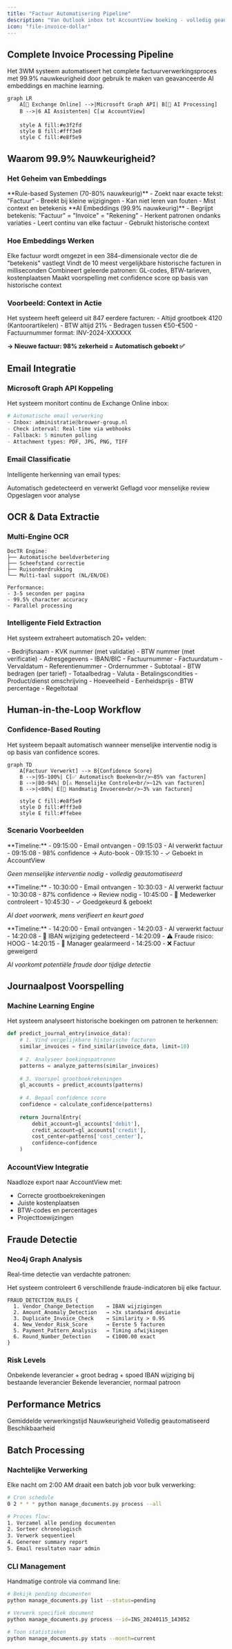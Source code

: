 ```yaml
---
title: "Factuur Automatisering Pipeline"
description: "Van Outlook inbox tot AccountView boeking - volledig geautomatiseerd"
icon: "file-invoice-dollar"
---
```


## Complete Invoice Processing Pipeline

Het 3WM systeem automatiseert het complete factuurverwerkingsproces met 99.9% nauwkeurigheid door gebruik te maken van geavanceerde AI embeddings en machine learning.

```mermaid
graph LR
    A[📧 Exchange Online] -->|Microsoft Graph API| B[🤖 AI Processing]
    B -->|6 AI Assistenten| C[📊 AccountView]
    
    style A fill:#e3f2fd
    style B fill:#fff3e0
    style C fill:#e8f5e9
```

## Waarom 99.9% Nauwkeurigheid?

### Het Geheim van Embeddings

<Tabs>
  <Tab title="❌ Oude Aanpak">
    **Rule-based Systemen (70-80% nauwkeurig)**
    - Zoekt naar exacte tekst: "Factuur"
    - Breekt bij kleine wijzigingen
    - Kan niet leren van fouten
    - Mist context en betekenis
  </Tab>
  
  <Tab title="✅ Onze Aanpak">
    **AI Embeddings (99.9% nauwkeurig)**
    - Begrijpt betekenis: "Factuur" = "Invoice" = "Rekening"
    - Herkent patronen ondanks variaties
    - Leert continu van elke factuur
    - Gebruikt historische context
  </Tab>
</Tabs>

### Hoe Embeddings Werken

<Steps>
  <Step title="Semantische Vingerafdruk">
    Elke factuur wordt omgezet in een 384-dimensionale vector die de "betekenis" vastlegt
  </Step>
  <Step title="Context Zoeken">
    Vindt de 10 meest vergelijkbare historische facturen in milliseconden
  </Step>
  <Step title="Patroon Aggregatie">
    Combineert geleerde patronen: GL-codes, BTW-tarieven, kostenplaatsen
  </Step>
  <Step title="Slimme Voorspelling">
    Maakt voorspelling met confidence score op basis van historische context
  </Step>
</Steps>

### Voorbeeld: Context in Actie

<Card title="🏢 Leverancier: Office Depot" icon="building">
Het systeem heeft geleerd uit 847 eerdere facturen:
- Altijd grootboek 4120 (Kantoorartikelen)
- BTW altijd 21%
- Bedragen tussen €50-€500
- Factuurnummer format: INV-2024-XXXXXX

**→ Nieuwe factuur: 98% zekerheid = Automatisch geboekt ✅**
</Card>

## Email Integratie

### Microsoft Graph API Koppeling
Het systeem monitort continu de Exchange Online inbox:

```python
# Automatische email verwerking
- Inbox: administratie@brouwer-group.nl
- Check interval: Real-time via webhooks
- Fallback: 5 minuten polling
- Attachment types: PDF, JPG, PNG, TIFF
```

### Email Classificatie
Intelligente herkenning van email types:

<CardGroup cols={3}>
  <Card title="Facturen" icon="file-invoice">
    Automatisch gedetecteerd en verwerkt
  </Card>
  <Card title="Herinneringen" icon="bell">
    Geflagd voor menselijke review
  </Card>
  <Card title="Overzichten" icon="file-lines">
    Opgeslagen voor analyse
  </Card>
</CardGroup>

## OCR & Data Extractie

### Multi-Engine OCR
```
DocTR Engine:
├── Automatische beeldverbetering
├── Scheefstand correctie
├── Ruisonderdrukking
└── Multi-taal support (NL/EN/DE)

Performance:
- 3-5 seconden per pagina
- 99.5% character accuracy
- Parallel processing
```

### Intelligente Field Extraction
Het systeem extraheert automatisch 20+ velden:

<Tabs>
  <Tab title="Leverancier Info">
    - Bedrijfsnaam
    - KVK nummer (met validatie)
    - BTW nummer (met verificatie)
    - Adresgegevens
    - IBAN/BIC
  </Tab>
  
  <Tab title="Factuur Details">
    - Factuurnummer
    - Factuurdatum
    - Vervaldatum
    - Referentienummer
    - Ordernummer
  </Tab>
  
  <Tab title="Financiële Data">
    - Subtotaal
    - BTW bedragen (per tarief)
    - Totaalbedrag
    - Valuta
    - Betalingscondities
  </Tab>
  
  <Tab title="Line Items">
    - Product/dienst omschrijving
    - Hoeveelheid
    - Eenheidsprijs
    - BTW percentage
    - Regeltotaal
  </Tab>
</Tabs>

## Human-in-the-Loop Workflow

### Confidence-Based Routing

<Info>
Het systeem bepaalt automatisch wanneer menselijke interventie nodig is op basis van confidence scores.
</Info>

```mermaid
graph TD
    A[Factuur Verwerkt] --> B{Confidence Score}
    B -->|95-100%| C[✅ Automatisch Boeken<br/>~85% van facturen]
    B -->|80-94%| D[⚠️ Menselijke Controle<br/>~12% van facturen]
    B -->|<80%| E[🔴 Handmatig Invoeren<br/>~3% van facturen]
    
    style C fill:#e8f5e9
    style D fill:#fff3e0
    style E fill:#ffebee
```

### Scenario Voorbeelden

<Accordion title="✅ Scenario 1: Automatische Verwerking (98% Confidence)">
**Timeline:**
- 09:15:00 - Email ontvangen
- 09:15:03 - AI verwerkt factuur
- 09:15:08 - 98% confidence → Auto-book
- 09:15:10 - ✓ Geboekt in AccountView

*Geen menselijke interventie nodig - volledig geautomatiseerd*
</Accordion>

<Accordion title="⚠️ Scenario 2: Menselijke Verificatie (87% Confidence)">
**Timeline:**
- 10:30:00 - Email ontvangen
- 10:30:03 - AI verwerkt factuur
- 10:30:08 - 87% confidence → Review nodig
- 10:45:00 - 👤 Medewerker controleert
- 10:45:30 - ✓ Goedgekeurd & geboekt

*AI doet voorwerk, mens verifieert en keurt goed*
</Accordion>

<Accordion title="🚨 Scenario 3: Fraude Detectie">
**Timeline:**
- 14:20:00 - Email ontvangen
- 14:20:03 - AI verwerkt factuur
- 14:20:08 - 🚨 IBAN wijziging gedetecteerd
- 14:20:09 - ⚠️ Fraude risico: HOOG
- 14:20:15 - 👤 Manager gealarmeerd
- 14:25:00 - ❌ Factuur geweigerd

*AI voorkomt potentiële fraude door tijdige detectie*
</Accordion>

## Journaalpost Voorspelling

### Machine Learning Engine
Het systeem analyseert historische boekingen om patronen te herkennen:

```python
def predict_journal_entry(invoice_data):
    # 1. Vind vergelijkbare historische facturen
    similar_invoices = find_similar(invoice_data, limit=10)
    
    # 2. Analyseer boekingspatronen
    patterns = analyze_patterns(similar_invoices)
    
    # 3. Voorspel grootboekrekeningen
    gl_accounts = predict_accounts(patterns)
    
    # 4. Bepaal confidence score
    confidence = calculate_confidence(patterns)
    
    return JournalEntry(
        debit_account=gl_accounts['debit'],
        credit_account=gl_accounts['credit'],
        cost_center=patterns['cost_center'],
        confidence=confidence
    )
```

### AccountView Integratie
Naadloze export naar AccountView met:
- Correcte grootboekrekeningen
- Juiste kostenplaatsen
- BTW-codes en percentages
- Projecttoewijzingen

## Fraude Detectie

### Neo4j Graph Analysis
Real-time detectie van verdachte patronen:

<Warning>
Het systeem controleert 6 verschillende fraude-indicatoren bij elke factuur.
</Warning>

```
FRAUD_DETECTION_RULES {
  1. Vendor_Change_Detection    → IBAN wijzigingen
  2. Amount_Anomaly_Detection   → >3x standaard deviatie
  3. Duplicate_Invoice_Check    → Similarity > 0.95
  4. New_Vendor_Risk_Score      → Eerste 5 facturen
  5. Payment_Pattern_Analysis   → Timing afwijkingen
  6. Round_Number_Detection     → €1000.00 exact
}
```

### Risk Levels

<CardGroup cols={3}>
  <Card title="🔴 Hoog Risico" color="#ffcdd2">
    Onbekende leverancier + groot bedrag + spoed
  </Card>
  <Card title="🟡 Medium Risico" color="#fff9c4">
    IBAN wijziging bij bestaande leverancier
  </Card>
  <Card title="🟢 Laag Risico" color="#c8e6c9">
    Bekende leverancier, normaal patroon
  </Card>
</CardGroup>

## Performance Metrics

<CardGroup cols={4}>
  <Card title="10 sec" icon="clock">
    Gemiddelde verwerkingstijd
  </Card>
  <Card title="99.9%" icon="bullseye">
    Nauwkeurigheid
  </Card>
  <Card title="85%" icon="robot">
    Volledig geautomatiseerd
  </Card>
  <Card title="24/7" icon="server">
    Beschikbaarheid
  </Card>
</CardGroup>

## Batch Processing

### Nachtelijke Verwerking
Elke nacht om 2:00 AM draait een batch job voor bulk verwerking:

```bash
# Cron schedule
0 2 * * * python manage_documents.py process --all

# Proces flow:
1. Verzamel alle pending documenten
2. Sorteer chronologisch
3. Verwerk sequentieel
4. Genereer summary report
5. Email resultaten naar admin
```

### CLI Management
Handmatige controle via command line:

```bash
# Bekijk pending documenten
python manage_documents.py list --status=pending

# Verwerk specifiek document
python manage_documents.py process --id=INS_20240115_143052

# Toon statistieken
python manage_documents.py stats --month=current
``` 